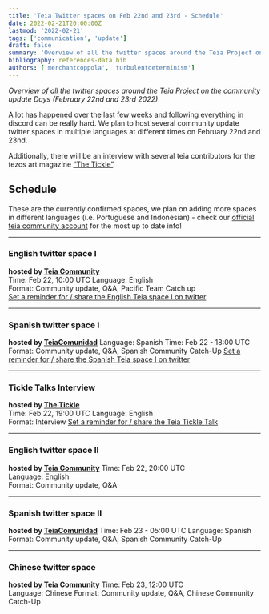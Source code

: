 ```yaml
---
title: 'Teia Twitter spaces on Feb 22nd and 23rd - Schedule'
date: 2022-02-21T20:00:00Z
lastmod: '2022-02-21'
tags: ['communication', 'update']
draft: false
summary: 'Overview of all the twitter spaces around the Teia Project on the community update Days (February 22nd and 23rd 2022)'
bibliography: references-data.bib
authors: ['merchantcoppola', 'turbulentdeterminism']
---
```

_Overview of all the twitter spaces around the Teia Project on the community update Days (February 22nd and 23rd 2022)_


A lot has happened over the last few weeks and following everything in discord can be really hard. We plan to host several community update twitter spaces in multiple languages at different times on February 22nd and 23nd.    

Additionally, there will be an interview with several teia contributors for the tezos art magazine [“The Tickle”](https://twitter.com/InWarhol).  

## Schedule
These are the currently confirmed spaces, we plan on adding more spaces in different languages (i.e. Portuguese and Indonesian) - check our [official teia community account](https://twitter.com/TeiaCommunity) for the most up to date info!  
***  
### English twitter space I 
**hosted by [Teia Community](https://twitter.com/TeiaCommunity)**  
Time: Feb 22, 10:00 UTC
Language: English    
Format: Community update, Q&A, Pacific Team Catch up  
[Set a reminder for / share the English Teia space I on twitter](https://twitter.com/i/spaces/1lDGLLmqdMoGm)  
***
### Spanish twitter space I 
**hosted by [TeiaComunidad](https://twitter.com/TeiaComunidad)**
Language: Spanish
Time: Feb 22 - 18:00 UTC
Format: Community update, Q&A, Spanish Community Catch-Up
[Set a reminder for / share the Spanish Teia space I on twitter](https://twitter.com/i/spaces/1LyxBoOlgvnKN)
***
### Tickle Talks Interview 
**hosted by [The Tickle](https://twitter.com/InWarhol)**  
Time: Feb 22, 19:00 UTC
Language: English  
Format: Interview
[Set a reminder for / share the Teia Tickle Talk](https://twitter.com/i/spaces/1ypJdEAMDWjxW)  
***
### English twitter space II
**hosted by [Teia Community](https://twitter.com/TeiaCommunity)** 
Time: Feb 22, 20:00 UTC  
Language: English  
Format: Community update, Q&A  
***
### Spanish twitter space II 
**hosted by [TeiaComunidad](https://twitter.com/TeiaComunidad)**
Time: Feb 23 - 05:00 UTC
Language: Spanish
Format: Community update, Q&A, Spanish Community Catch-Up
***
### Chinese twitter space 
**hosted by [Teia Community](https://twitter.com/TeiaCommunity)**
Time: Feb 23, 12:00 UTC  
Language: Chinese
Format: Community update, Q&A, Chinese Community Catch-Up

